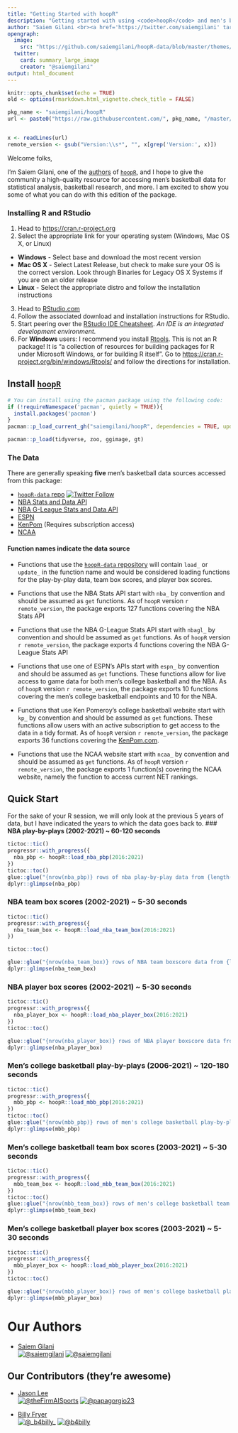```yaml
---
title: "Getting Started with hoopR"
description: "Getting started with using <code>hoopR</code> and men's basketball data."
author: "Saiem Gilani <br><a href='https://twitter.com/saiemgilani' target='blank'><img src='https://img.shields.io/twitter/follow/saiemgilani?color=blue&amp;label=%40saiemgilani&amp;logo=twitter&amp;style=for-the-badge' alt='@saiemgilani'/></a> <a href='https://github.com/saiemgilani' target='blank'><img src='https://img.shields.io/github/followers/saiemgilani?color=eee&amp;logo=Github&amp;style=for-the-badge' alt='@saiemgilani'/></a>"
opengraph:
  image: 
    src: "https://github.com/saiemgilani/hoopR-data/blob/master/themes/hoopR_gh.png?raw=true"
  twitter:
    card: summary_large_image
    creator: "@saiemgilani"
output: html_document
---
```


```r
knitr::opts_chunk$set(echo = TRUE)
old <- options(rmarkdown.html_vignette.check_title = FALSE)

pkg_name <- "saiemgilani/hoopR"
url <- paste0("https://raw.githubusercontent.com/", pkg_name, "/master/DESCRIPTION")


x <- readLines(url)
remote_version <- gsub("Version:\\s*", "", x[grep('Version:', x)])
```

Welcome folks,

I'm Saiem Gilani, one of the [authors](https://saiemgilani.github.io/hoopR/authors.html "Authors and contributors to hoopR") of [`hoopR`](https://saiemgilani.github.io/hoopR/), and I hope to give the community a high-quality resource for accessing men's basketball data for statistical analysis, basketball research, and more. I am excited to show you some of what you can do with this edition of the package.

### **Installing R and RStudio**

1.  Head to <https://cran.r-project.org>
2.  Select the appropriate link for your operating system (Windows, Mac OS X, or Linux)

-   **Windows** - Select base and download the most recent version
-   **Mac OS X** - Select Latest Release, but check to make sure your OS is the correct version. Look through Binaries for Legacy OS X Systems if you are on an older release
-   **Linux** - Select the appropriate distro and follow the installation instructions

3.  Head to [RStudio.com](https://www.rstudio.com/products/rstudio/download/#download "Download the appropriate version of RStudio (Free) for your operating system to use with R")
4.  Follow the associated download and installation instructions for RStudio.
5.  Start peering over the [RStudio IDE Cheatsheet](https://raw.githubusercontent.com/rstudio/cheatsheets/main/rstudio-ide.pdf). *An IDE is an integrated development environment.*
6.  For **Windows** users: I recommend you install [Rtools](https://cran.r-project.org/bin/windows/Rtools/). This is not an R package! It is “a collection of resources for building packages for R under Microsoft Windows, or for building R itself”. Go to [https://cran.r-project.org/bin/windows/Rtools/](https://cran.r-project.org/bin/windows/Rtools/) and follow the directions for installation.

## **Install** [**`hoopR`**](https://saiemgilani.github.io/hoopR/)
```r
# You can install using the pacman package using the following code:
if (!requireNamespace('pacman', quietly = TRUE)){
  install.packages('pacman')
}
pacman::p_load_current_gh("saiemgilani/hoopR", dependencies = TRUE, update = TRUE)

pacman::p_load(tidyverse, zoo, ggimage, gt)
```

### **The Data**

There are generally speaking **five** men's basketball data sources accessed from this package:

-   [`hoopR-data` repo](https://github.com/saiemgilani/hoopR-data) [![Twitter Follow](https://img.shields.io/twitter/follow/sportsdataverse?color=blue&label=%40sportsdataverse&logo=twitter&style=for-the-badge)](https://twitter.com/sportsdataverse)
-   [NBA Stats and Data API](https://stats.nba.com)
-   [NBA G-League Stats and Data API](https://stats.nba.com)
-   [ESPN](https://espn.com)
-   [KenPom](https://kenpom.com) (Requires subscription access)
-   [NCAA](https://ncaa.com)

#### **Function names indicate the data source**

-   Functions that use the [`hoopR-data` repository](https://github.com/saiemgilani/hoopR-data) will contain `load_` or `update_` in the function name and would be considered loading functions for the play-by-play data, team box scores, and player box scores.

-   Functions that use the NBA Stats API start with `nba_` by convention and should be assumed as `get` functions. As of `hoopR` version `r remote_version`, the package exports 127 functions covering the NBA Stats API

-   Functions that use the NBA G-League Stats API start with `nbagl_` by convention and should be assumed as `get` functions. As of `hoopR` version `r remote_version`, the package exports 4 functions covering the NBA G-League Stats API

-   Functions that use one of ESPN's APIs start with `espn_` by convention and should be assumed as `get` functions. These functions allow for live access to game data for both men's college basketball and the NBA. As of `hoopR` version `r remote_version`, the package exports 10 functions covering the men's college basketball endpoints and 10 for the NBA.

-   Functions that use Ken Pomeroy's college basketball website start with `kp_` by convention and should be assumed as `get` functions. These functions allow users with an active subscription to get access to the data in a tidy format. As of `hoopR` version `r remote_version`, the package exports 36 functions covering the [KenPom.com](https://kenpom.com).

-   Functions that use the NCAA website start with `ncaa_` by convention and should be assumed as `get` functions. As of `hoopR` version `r remote_version`, the package exports 1 function(s) covering the NCAA website, namely the function to access current NET rankings.

## **Quick Start**

For the sake of your R session, we will only look at the previous 5 years of data, but I have indicated the years to which the data goes back to. 
### **NBA play-by-plays (2002-2021) ~ 60-120 seconds**
```r
tictoc::tic()
progressr::with_progress({
  nba_pbp <- hoopR::load_nba_pbp(2016:2021)
})
tictoc::toc()
glue::glue("{nrow(nba_pbp)} rows of nba play-by-play data from {length(unique(nba_pbp$game_id))} games.")
dplyr::glimpse(nba_pbp)
```

### **NBA team box scores (2002-2021) ~ 5-30 seconds**
```r
tictoc::tic()
progressr::with_progress({
  nba_team_box <- hoopR::load_nba_team_box(2016:2021)
})

tictoc::toc()

glue::glue("{nrow(nba_team_box)} rows of NBA team boxscore data from {length(unique(nba_team_box$game_id))} games.")
dplyr::glimpse(nba_team_box)
```

### **NBA player box scores (2002-2021) ~ 5-30 seconds**
```r
tictoc::tic()
progressr::with_progress({
  nba_player_box <- hoopR::load_nba_player_box(2016:2021)
})
tictoc::toc()

glue::glue("{nrow(nba_player_box)} rows of NBA player boxscore data from {length(unique(nba_player_box$game_id))} games.")
dplyr::glimpse(nba_player_box)
```


### **Men's college basketball play-by-plays (2006-2021) ~ 120-180 seconds**

```r
tictoc::tic()
progressr::with_progress({
  mbb_pbp <- hoopR::load_mbb_pbp(2016:2021)
})
tictoc::toc()
glue::glue("{nrow(mbb_pbp)} rows of men's college basketball play-by-play data from {length(unique(mbb_pbp$game_id))} games.")
dplyr::glimpse(mbb_pbp)
```

### **Men's college basketball team box scores (2003-2021) ~ 5-30 seconds**

```r
tictoc::tic()
progressr::with_progress({
  mbb_team_box <- hoopR::load_mbb_team_box(2016:2021)
})
tictoc::toc()
glue::glue("{nrow(mbb_team_box)} rows of men's college basketball team boxscore data from {length(unique(mbb_team_box$game_id))} games.")
dplyr::glimpse(mbb_team_box)
```

### **Men's college basketball player box scores (2003-2021) ~ 5-30 seconds**

```r
tictoc::tic()
progressr::with_progress({
  mbb_player_box <- hoopR::load_mbb_player_box(2016:2021)
})
tictoc::toc()

glue::glue("{nrow(mbb_player_box)} rows of men's college basketball player boxscore data from {length(unique(mbb_player_box$game_id))} games.")
dplyr::glimpse(mbb_player_box)
```


# **Our Authors**

-   [Saiem Gilani](https://twitter.com/saiemgilani)       
<a href="https://twitter.com/saiemgilani" target="blank"><img src="https://img.shields.io/twitter/follow/saiemgilani?color=blue&label=%40saiemgilani&logo=twitter&style=for-the-badge" alt="@saiemgilani" /></a>
<a href="https://github.com/saiemgilani" target="blank"><img src="https://img.shields.io/github/followers/saiemgilani?color=eee&logo=Github&style=for-the-badge" alt="@saiemgilani" /></a>


## **Our Contributors (they're awesome)**

-   [Jason Lee](https://twitter.com/theFirmAISports)       
<a href="https://twitter.com/theFirmAISports" target="blank"><img src="https://img.shields.io/twitter/follow/theFirmAISports?color=blue&label=%40theFirmAISports&logo=twitter&style=for-the-badge" alt="@theFirmAISports" /></a>
<a href="https://github.com/papagorgio23" target="blank"><img src="https://img.shields.io/github/followers/papagorgio23?color=eee&logo=Github&style=for-the-badge" alt="@papagorgio23" /></a>

-   [Billy Fryer](https://twitter.com/_b4billy_)       
<a href="https://twitter.com/_b4billy_" target="blank"><img src="https://img.shields.io/twitter/follow/_b4billy_?color=blue&label=%40_b4billy_&logo=twitter&style=for-the-badge" alt="@_b4billy_" /></a>
<a href="https://github.com/b4billy" target="blank"><img src="https://img.shields.io/github/followers/b4billy?color=eee&logo=Github&style=for-the-badge" alt="@b4billy" /></a>

